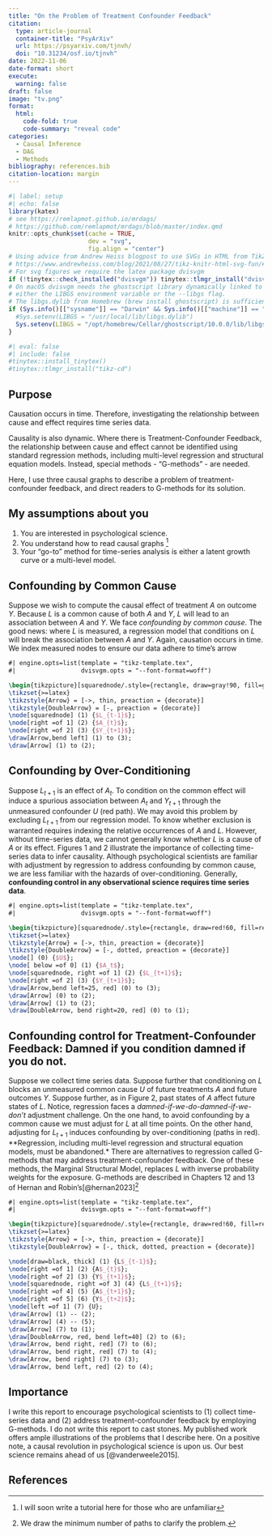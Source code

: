 ```yaml
---
title: "On the Problem of Treatment Confounder Feedback"
citation:
  type: article-journal
  container-title: "PsyArXiv"
  url: https://psyarxiv.com/tjnvh/
  doi: "10.31234/osf.io/tjnvh"
date: 2022-11-06
date-format: short
execute:
  warning: false
draft: false
image: "tv.png"
format:
  html:
    code-fold: true
    code-summary: "reveal code"
categories: 
  - Causal Inference
  - DAG
  - Methods
bibliography: references.bib
citation-location: margin
---
```


```r
#| label: setup
#| echo: false
library(katex)
# see https://remlapmot.github.io/mrdags/
# https://github.com/remlapmot/mrdags/blob/master/index.qmd
knitr::opts_chunk$set(cache = TRUE,
                      dev = "svg",
                      fig.align = "center")
# Using advice from Andrew Heiss blogpost to use SVGs in HTML from TikZ
# https://www.andrewheiss.com/blog/2021/08/27/tikz-knitr-html-svg-fun/#connecting-dvisvgm-to-ghostscript-on-macos
# For svg figures we require the latex package dvisvgm
if (!tinytex::check_installed("dvisvgm")) tinytex::tlmgr_install("dvisvgm")
# On macOS dvisvgm needs the ghostscript library dynamically linked to it via
# either the LIBGS environment variable or the --libgs flag.
# The libgs.dylib from Homebrew (brew install ghostscript) is sufficient.
if (Sys.info()[["sysname"]] == "Darwin" && Sys.info()[["machine"]] == "arm64") {
  #Sys.setenv(LIBGS = "/usr/local/lib/libgs.dylib")
  Sys.setenv(LIBGS = "/opt/homebrew/Cellar/ghostscript/10.0.0/lib/libgs.dylib")
}
```

```r
#| eval: false
#| include: false
#tinytex::install_tinytex()
#tinytex::tlmgr_install("tikz-cd")

```

## Purpose

Causation occurs in time. Therefore, investigating the relationship between cause and effect requires time series data. 

Causality is also dynamic. Where there is Treatment-Confounder Feedback, the relationship between cause and effect cannot be identified using standard regression methods, including multi-level regression and structural equation models. Instead, special methods - "G-methods" - are needed. 

Here, I use three causal graphs to describe a problem of treatment-confounder feedback, and direct readers to G-methods for its solution.

## My assumptions about you

1. You are interested in psychological science.
2. You understand how to read causal graphs ^[I will soon write a tutorial here for those who are unfamiliar]
3. Your "go-to" method for time-series analysis is either a latent growth curve or a multi-level model. 

## Confounding by Common Cause

Suppose we wish to compute the causal effect of treatment $A$ on outcome $Y$. Because $L$ is a common cause of both $A$ and $Y$, $L$ will lead to an association between $A$ and $Y$. We face *confounding by common cause*. The good news: where $L$ is measured, a regression model that conditions on $L$ will break the association between $A$ and $Y$. Again, causation occurs in time. We index measured nodes to ensure our data adhere to time's arrow

```tikz
#| engine.opts=list(template = "tikz-template.tex",
#|                  dvisvgm.opts = "--font-format=woff")

\begin{tikzpicture}[squarednode/.style={rectangle, draw=gray!90, fill=gray!5, auto}]
\tikzset{>=latex}
\tikzstyle{Arrow} = [->, thin, preaction = {decorate}]
\tikzstyle{DoubleArrow} = [-, preaction = {decorate}]
\node[squarednode] (1) {$L_{t-1}$};
\node[right =of 1] (2) {$A_{t}$};
\node[right =of 2] (3) {$Y_{t+1}$};
\draw[Arrow,bend left] (1) to (3);
\draw[Arrow] (1) to (2);
```

## Confounding by Over-Conditioning

Suppose $L_{t+1}$ is an effect of $A_{t}$. To condition on the common effect will induce a spurious association between $A_t$ and $Y_{t+1}$ through the unmeasured confounder $U$ (red path). We may avoid this problem by excluding $L_{t+1}$ from our regression model. To know whether exclusion is warranted requires indexing the relative occurrences of $A$ and $L$. However, without time-series data, we cannot generally know whether $L$ is a cause of $A$ or its effect. Figures 1 and 2 illustrate the importance of collecting time-series data to infer causality. Although psychological scientists are familiar with adjustment by regression to address confounding by common cause, we are less familiar with the hazards of over-conditioning. Generally, **confounding control in any observational science requires time series data**.

```tikz
#| engine.opts=list(template = "tikz-template.tex",
#|                  dvisvgm.opts = "--font-format=woff")

\begin{tikzpicture}[squarednode/.style={rectangle, draw=red!60, fill=red!5}, scale = 4]
\tikzset{>=latex}
\tikzstyle{Arrow} = [->, thin, preaction = {decorate}]
\tikzstyle{DoubleArrow} = [-, dotted, preaction = {decorate}]
\node[] (0) {$U$};
\node[ below =of 0] (1) {$A_t$};
\node[squarednode, right =of 1] (2) {$L_{t+1}$};
\node[right =of 2] (3) {$Y_{t+1}$};
\draw[Arrow,bend left=25, red] (0) to (3);
\draw[Arrow] (0) to (2);
\draw[Arrow] (1) to (2);
\draw[DoubleArrow, bend right=20, red] (0) to (1);
```

## Confounding control for Treatment-Confounder Feedback: Damned if you condition damned if you do not.

Suppose we collect time series data. Suppose further that conditioning on $L$ blocks an unmeasured common cause $U$ of future treatments $A$ and future outcomes $Y$. Suppose further, as in Figure 2, past states of $A$ affect future states of $L$. Notice, regression faces a *damned-if-we-do-damned-if-we-don't* adjustment challenge. On the one hand, to avoid confounding by a common cause we must adjust for $L$ at all time points. On the other hand, adjusting for $L_{t+1}$ induces confounding by over-conditioning (paths in red). \*\*Regression, including multi-level regression and structural equation models, must be abandoned.\* There are alternatives to regression called G-methods that may address treatment-confounder feedback. One of these methods, the Marginal Structural Model, replaces $L$ with inverse probability weights for the exposure. G-methods are described in Chapters 12 and 13 of Hernan and Robin's[@hernan2023][^1]

[^1]: We draw the minimum number of paths to clarify the problem.

```tikz
#| engine.opts=list(template = "tikz-template.tex",
#|                  dvisvgm.opts = "--font-format=woff")

\begin{tikzpicture}[squarednode/.style={rectangle, draw=red!60, fill=red!5}, scale = 4]
\tikzset{>=latex}
\tikzstyle{Arrow} = [->, thin, preaction = {decorate}]
\tikzstyle{DoubleArrow} = [-, thick, dotted, preaction = {decorate}]

\node[draw=black, thick] (1) {L$_{t-1}$};
\node[right =of 1] (2) {A$_{t}$};
\node[right =of 2] (3) {Y$_{t+1}$};
\node[squarednode, right =of 3] (4) {L$_{t+1}$};
\node[right =of 4] (5) {A$_{t+1}$};
\node[right =of 5] (6) {Y$_{t+2}$};
\node[left =of 1] (7) {U};
\draw[Arrow] (1) -- (2);
\draw[Arrow] (4) -- (5);
\draw[Arrow] (7) to (1);
\draw[DoubleArrow, red, bend left=40] (2) to (6);
\draw[Arrow, bend right, red] (7) to (6);
\draw[Arrow, bend right, red] (7) to (4);
\draw[Arrow, bend right] (7) to (3);
\draw[Arrow, bend left, red] (2) to (4);
```

## Importance

I write this report to encourage psychological scientists to (1) collect time-series data and (2) address treatment-confounder feedback by employing G-methods. I do not write this report to cast stones. My published work offers ample illustrations of the problems that I describe here. On a positive note, a causal revolution in psychological science is upon us. Our best science remains ahead of us [@vanderweele2015].

## References
